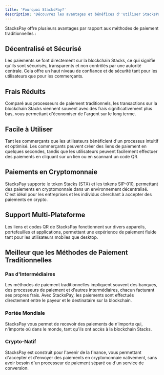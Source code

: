 ```yaml
---
title: 'Pourquoi StacksPay?'
description: 'Découvrez les avantages et bénéfices d''utiliser StacksPay'
---
```


StacksPay offre plusieurs avantages par rapport aux méthodes de paiement traditionnelles :

## Décentralisé et Sécurisé
Les paiements se font directement sur la blockchain Stacks, ce qui signifie qu'ils sont sécurisés, transparents et non contrôlés par une autorité centrale. Cela offre un haut niveau de confiance et de sécurité tant pour les utilisateurs que pour les commerçants.

## Frais Réduits
Comparé aux processeurs de paiement traditionnels, les transactions sur la blockchain Stacks viennent souvent avec des frais significativement plus bas, vous permettant d'économiser de l'argent sur le long terme.

## Facile à Utiliser
Tant les commerçants que les utilisateurs bénéficient d'un processus intuitif et optimisé. Les commerçants peuvent créer des liens de paiement en quelques secondes, tandis que les utilisateurs peuvent facilement effectuer des paiements en cliquant sur un lien ou en scannant un code QR.

## Paiements en Cryptomonnaie
StacksPay supporte le token Stacks (STX) et les tokens SIP-010, permettant des paiements en cryptomonnaie dans un environnement décentralisé. C'est idéal pour les entreprises et les individus cherchant à accepter des paiements en crypto.

## Support Multi-Plateforme
Les liens et codes QR de StacksPay fonctionnent sur divers appareils, portefeuilles et applications, permettant une expérience de paiement fluide tant pour les utilisateurs mobiles que desktop.

## Meilleur que les Méthodes de Paiement Traditionnelles

### Pas d'Intermédiaires
Les méthodes de paiement traditionnelles impliquent souvent des banques, des processeurs de paiement et d'autres intermédiaires, chacun facturant ses propres frais. Avec StacksPay, les paiements sont effectués directement entre le payeur et le destinataire sur la blockchain.

### Portée Mondiale
StacksPay vous permet de recevoir des paiements de n'importe qui, n'importe où dans le monde, tant qu'ils ont accès à la blockchain Stacks.

### Crypto-Natif
StacksPay est construit pour l'avenir de la finance, vous permettant d'accepter et d'envoyer des paiements en cryptomonnaie nativement, sans avoir besoin d'un processeur de paiement séparé ou d'un service de conversion.